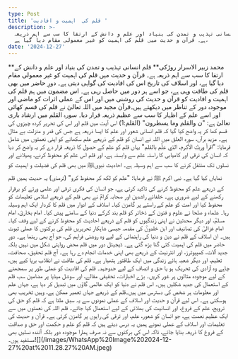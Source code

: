 ```yaml
---
type: Post
title: 'قلم کی  اہمیت و افادیت '
description: >-
  قلم انسانی تہذیب و تمدن کی بنیاد اور علم و دانش کے ارتقا کا سب سے اہم ذریعہ
  ہے۔ قرآن و حدیث میں قلم کی اہمیت کو غیر معمولی مقام دیا گیا ہے، 
date: '2024-12-27'
---
```

<div style={{ textAlign: 'right' }}>**محمد زبیر الاسرار روڑکی**
قلم انسانی تہذیب و تمدن کی بنیاد اور علم و دانش کے ارتقا کا سب سے اہم ذریعہ ہے۔ قرآن و حدیث میں قلم کی اہمیت کو غیر معمولی مقام دیا گیا ہے، اور اسلاف کی تاریخ اس کی افادیت کی گواہی دیتی ہے۔ دورِ حاضر میں بھی قلم کی طاقت وہی ہے، جو اسے ہر دور میں حاصل رہی ہے۔ اس مضمون میں ہم قلم کی اہمیت و افادیت کو قرآن و حدیث کی روشنی میں اور اس کے عملی اثرات کو ماضی اور موجودہ دور کے تناظر میں دیکھتے ہیں۔قرآن مجید میں اللہ تعالیٰ نے قلم کی قسم کھائی اور اسے علم کے اظہار کا سب سے عظیم ذریعہ قرار دیا۔ سورہ القلم میں ارشاد باری تعالیٰ ہے:
"ن والقلم وما یسطرون" (القلم:1)
اس آیت میں قلم اور اس کی تحریر کردہ چیزوں کی قسم کھا کر یہ واضح کیا گیا کہ قلم انسانی شعور اور علم کا ایسا ذریعہ ہے جس کی قدر و منزلت بے مثال ہے۔ مزید برآں، سورہ العلق میں اللہ نے انسان کو قلم کے ذریعے علم سکھانے کو اپنی نعمتوں میں شامل فرمایا:
"اقرأ وربك الأكرم، الذي علَّم بالقلم"
یہاں قلم کو علم کے حصول کا ذریعہ قرار دے کر یہ واضح کر دیا کہ انسان کی ترقی اور کامیابی کا راستہ علم سے وابستہ ہے، اور قلم اس علم کو محفوظ کرنے، پھیلانے اور نسلوں تک منتقل کرنے کا سب سے اہم وسیلہ ہے۔
احادیث نبویﷺ میں بھی قلم کی فضیلت و اہمیت کو نمایاں کیا گیا ہے۔ نبی اکرم ﷺ نے فرمایا:
"علم کو لکھ کر محفوظ کرو" (ترمذی)
یہ حدیث ہمیں قلم کے ذریعے علم کو محفوظ کرنے کی تاکید کرتی ہے، جو انسان کی فکری ترقی اور علمی ورثے کو برقرار رکھنے کے لیے ضروری ہے۔ خلفائے راشدین اور صحابہ کرامؓ نے بھی قلم کے ذریعے اسلامی تعلیمات کو محفوظ کیا اور امت کو علم کے راستے پر گامزن کیا۔
اسلاف کے ادوار میں قلم کا کردار ایک اہم وسیلہ رہا۔ علماء و صلحا نے علوم و فنون کے ذخائر کو قلم بند کرکے دنیا کے سامنے پیش کیا۔ امام بخاریؒ، امام مسلمؒ، اور دیگر محدثین نے اپنی زندگیوں کو قلم کے ذریعے احادیث کو محفوظ کرنے کے لیے وقف کیا۔ امام غزالیؒ کی تصانیف اور ابن خلدونؒ کی مقدمہ جیسی شاہکار تحریریں قلم کی برکتوں کا عملی ثبوت ہیں۔ ان اسلاف کے قلم نے دین و دنیا کی راہنمائی کے لیے وہ روشنی فراہم کی، جو آج بھی رہنما ہے۔
دورِ حاضر میں قلم کی اہمیت کئی گنا بڑھ گئی ہے۔ ڈیجیٹل دور میں قلم محض روایتی شکل میں نہیں بلکہ جدید آلات، کمپیوٹرز، اور انٹرنیٹ کے ذریعے بھی اپنی خدمات انجام دے رہا ہے۔ آج قلم تحقیق، صحافت، تعلیم، اور دیگر شعبہ ہائے زندگی میں ایک طاقتور ہتھیار ہے۔ قلم کی طاقت نے انقلاب برپا کیے ہیں، چاہے وہ آزادی کی تحریک ہو یا حق و انصاف کے لیے جدوجہد۔
قلم کی افادیت کو عملی طور پر سمجھنے کے لیے موجودہ مثالوں پر غور کریں۔ بڑے اخبارات، تحقیقی مقالے، اور سوشل میڈیا پر مضامین سب قلم کے استعمال کی جدید شکلیں ہیں۔ اس قلم نے دنیا کو ایک عالمی گاؤں میں تبدیل کر دیا ہے، جہاں علم اور معلومات ہر شخص کی دسترس میں ہیں۔قلم کے ذریعے جہاں تعمیر ممکن ہے، وہیں تخریب بھی ہوسکتی ہے۔ اس لیے قرآن و حدیث اور اسلاف کے عملی نمونوں سے یہ سبق ملتا ہے کہ قلم کو حق کی ترویج، علم کے فروغ، اور انسانیت کی بھلائی کے لیے استعمال کیا جائے۔
قلم اللہ کی نعمتوں میں سے ایک عظیم نعمت ہے، جو انسان کو شعور، علم، اور ترقی کی راہوں پر گامزن کرتی ہے۔ قرآن و حدیث کی تعلیمات اور اسلاف کے عملی نمونے ہمیں یہ درس دیتے ہیں کہ قلم کو علم و حکمت اور حق و صداقت کے فروغ کا ذریعہ بنایا جائے، تاکہ اس کی برکتوں سے نہ صرف ہمارا موجودہ دور بلکہ آئندہ نسلیں بھی مستفید ہوں۔![](/images/WhatsApp%20Image%202024-12-27%20at%2011.28.27%20AM.jpeg)</div>

